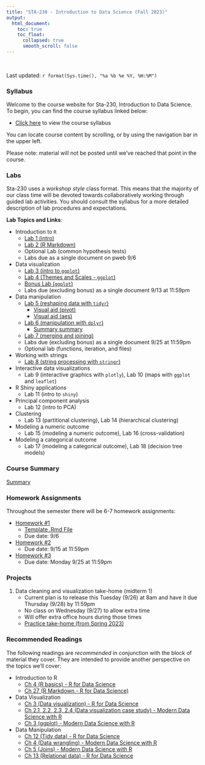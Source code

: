 ```yaml
---
title: "STA-230 - Introduction to Data Science (Fall 2023)"
output:
  html_document:
    toc: true
    toc_float:
      collapsed: true
      smooth_scroll: false
---
```


$~$

Last updated: `r format(Sys.time(), "%a %b %e %Y, %H:%M")`

### Syllabus

Welcome to the course website for Sta-230, Introduction to Data Science. To begin, you can find the course syllabus linked below:

- [Click here](syllabus230f23.html) to view the course syllabus

You can locate course content by scrolling, or by using the navigation bar in the upper left.  

Please note: material will not be posted until we've reached that point in the course.

### Labs

Sta-230 uses a *workshop style* class format. This means that the majority of our class time will be devoted towards collaboratively working through guided lab activities. You should consult the syllabus for a more detailed description of lab procedures and expectations.

**Lab Topics and Links**:

- Introduction to `R`
    - [Lab 1 (intro)](labs/intro1.html)
    - [Lab 2 (R Markdown)](labs/intro2.html)
    - Optional Lab (common hypothesis tests)
    - Labs due as a single document on pweb 9/6
- Data visualization
    - [Lab 3 (intro to `ggplot`)](labs/ggplot_lab3.html)
    - [Lab 4 (Themes and Scales - `ggplot`)](labs/lab4.html)
    - [Bonus Lab (`ggplot`)](labs/ggplot2_bonus_miller.html)
    - Labs due (excluding bonus) as a single document 9/13 at 11:59pm
- Data manipulation
    - [Lab 5 (reshaping data with `tidyr`)](labs/tidyr.html)
      + [Visual aid (pivot)](scratch/pivot_summary.pdf)
      + [Visual aid (aes)](scratch/aes_visual_aid.pdf)
    - [Lab 6 (manipulation with `dplyr`)](labs/dplyr.html)
      + [Summary summary](scratch/summarize_vs_mutate.html)
    - [Lab 7 (merging and joining)](labs/joins.html)
    - Labs due (excluding bonus) as a single document 9/25 at 11:59pm
    - Optional lab (functions, iteration, and files)
- Working with strings
    - [Lab 8 (string processing with `stringr`)](labs/stringr.html)
- Interactive data visualizations
    - Lab 9 (interactive graphics with `plotly`), Lab 10 (maps with `ggplot` and `leaflet`)
- R Shiny applications
    - Lab 11 (intro to `shiny`)
- Principal component analysis
    - Lab 12 (intro to PCA)
- Clustering
    - Lab 13 (partitional clustering), Lab 14 (hierarchical clustering)
- Modeling a numeric outcome
    - Lab 15 (modeling a numeric outcome), Lab 16 (cross-validation)
- Modeling a categorical outcome
    - Lab 17 (modeling a categorical outcome), Lab 18 (decision tree models)
    
### Course Summary

[Summary](courseSummary.html)


<!-- - Introduction to `R` -->
<!--     - [Lab 1 (intro)](s230s23/intro1.html), [Lab 2 (R Markdown)](s230s23/intro2.html), [Optional Lab (common hypothesis tests)](s230s23/ht.html) -->
<!-- - Data visualization -->
<!--     - [Lab 3 (intro to `ggplot`)](s230s23/ggplot.html), [Lab 4 (effective data visualizations)](s230s23/ggplot2.html) -->
<!-- - Data manipulation -->
<!--     - [Lab 5 (reshaping data with `tidyr`)](s230s23/tidyr.html), [Lab 6 (manipulation with `dplyr`)](s230s23/dplyr.html), [Lab 7 (merging and joining)](s230s23/joins.html) -->
<!--     - [Optional lab (functions, iteration, and files)](s230s23/misc.html) -->
<!-- - Working with strings -->
<!--     - [Lab 8 (string processing with `stringr`)](s230s23/strings.html) -->
<!-- - Interactive data visualizations -->
<!--     - [Lab 9 (interactive graphics with `plotly`)](s230s23/plotly.html), [Lab 10 (maps with `ggplot` and `leaflet`)](s230s23/maps.html) -->
<!-- - R Shiny applications -->
<!--     - [Lab 11 (intro to `shiny`)](s230s23/shiny.html) -->
<!-- - Principal component analysis -->
<!--     - [Lab 12 (intro to PCA)](s230s23/pca.html) -->
<!-- - Clustering -->
<!--     - [Lab 13 (partitional clustering)](s230s23/clustering1.html), [Lab 14 (hierarchical clustering)](s230s23/clustering2.html) -->
<!-- - Modeling a numeric outcome -->
<!--     - [Lab 15 (modeling a numeric outcome)](s230s23/model1.html), [Lab 16 (cross-validation)](s230s23/model2.html) -->
<!-- - Modeling a categorical outcome -->
<!--     - [Lab 17 (modeling a categorical outcome)](s230s23/model3.html), [Lab 18 (decision tree models)](s230s23/trees.html) -->


### Homework Assignments

Throughout the semester there will be 6-7 homework assignments:

- [Homework #1](hw/hw1.html)
  - [Template .Rmd File](hw/hw1.Rmd)
  - Due date: 9/6
- [Homework #2](hw/hw2.html)
  - Due date: 9/15 at 11:59pm
- [Homework #3](hw/hw3.html)
  - Due date: Monday 9/25 at 11:59pm
<!-- - [Homework #1](s230s23/hw1.html) -->
<!--     - [.Rmd template file](s230s23/hw1.zip) -->
<!-- - Due date: Wednesday 2/1 at 11:59pm -->
<!-- - [Homework #2](s230s23/hw2.html) -->
<!--     - Due date: Wednesday 2/15 at 11:59pm -->
<!-- - [Homework #3](s230s23/hw3.html) -->
<!--     - Due date: Friday 3/3 at 11:59pm -->
<!-- - [Homework #4](s230s23/hw4.html) -->
<!--     - Due date: Monday 4/10 at 11:59pm -->
<!-- - [Homework #5](s230s23/hw5.html) -->
<!--     - Due date: Wednesday 4/19 at 11:59pm -->
<!-- - [Homework #6](s230s23/hw6.html) -->
<!--     - Due date: Wednesday 5/3 at 11:59pm -->
<!-- - [Homework #7](s230s23/hw7.html) -->
<!--     - Due date: Friday 5/12 at 11:59pm -->
<!-- - *Note*: this assignment focuses on data ethics and involves reading and reflection rather than `R` coding. -->
        
### Projects


1. Data cleaning and visualization take-home (midterm 1)
    - Current plan is to release this Tuesday (9/26) at 8am and have it due Thursday (9/28) by 11:59pm
    - No class on Wednesday (9/27) to allow extra time
    - Will offer extra office hours during those times
    - [Practice take-home (from Spring 2023)](https://remiller1450.github.io/s230f23/takehome2.pdf)

<!-- There will be 3 major projects during the semester. Details on each project will be posted no later than 2 weeks before the project's first deadline. -->

<!-- 1. Data cleaning and visualization take-home -->
<!--     - [Description (available now)](s230s23/takehome1.html) -->
<!--     - Instructions and Data (emailed Wednesday 2/15 at noon) -->
<!--     - Due Sunday 2/19 at 11:59pm -->
<!-- 2. R Shiny application -->
<!--     - [Project Description](s230s23/project2.html) -->
<!--     - All app code is due Friday 3/17 at 11:59pm -->
<!-- 3. Data analysis (final) -->
<!--     - [Project Description](s230s23/final.html) -->
<!--     - Update email is due Monday 5/1 at 11:59pm, your email should include a 1-paragraph written description of your progress accompanied by a code file or screenshots. -->


### Recommended Readings

The following readings are *recommended* in conjunction with the block of material they cover. They are intended to provide another perspective on the topics we'll cover:

- Introduction to R
    - [Ch 4 (R basics) - R for Data Science](https://r4ds.had.co.nz/workflow-basics.html)
    - [Ch 27 (R Markdown - R for Data Science)](https://r4ds.had.co.nz/r-markdown.html)
- Data Visualization
    - [Ch 3 (Data visualization) - R for Data Science](https://r4ds.had.co.nz/data-visualisation.html)
    - [Ch 2.1, 2.2, 2.3, 2.4 (Data visualization case study) - Modern Data Science with R](https://mdsr-book.github.io/mdsr2e/ch-vizI.html)
    - [Ch 3 (ggplot) - Modern Data Science with R](https://mdsr-book.github.io/mdsr2e/ch-vizII.html)
- Data Manipulation
    - [Ch 12 (Tidy data) - R for Data Science](https://r4ds.had.co.nz/tidy-data.html)
    - [Ch 4 (Data wrangling) - Modern Data Science with R](https://mdsr-book.github.io/mdsr2e/ch-dataI.html)
    - [Ch 5 (Joins) - Modern Data Science with R](https://mdsr-book.github.io/mdsr2e/ch-join.html)
    - [Ch 13 (Relational data) - R for Data Science](https://r4ds.had.co.nz/relational-data.html)
<!-- - Working with strings -->
<!--     - [Ch 14 (Strings) - R for Data Science](https://r4ds.had.co.nz/strings.html) -->
<!-- - Interactive Data Visualizations -->
<!--     - [Ch 2.1 (Intro Plotly) - Interactive web-based data visualization with R, plotly, and shiny](https://plotly-r.com/overview.html#intro-plotly) -->
<!--     - [Ch 17 (Maps and Geospatial data) - Modern Data Science with R](https://mdsr-book.github.io/mdsr2e/ch-spatial.html#motivation-whats-so-great-about-geospatial-data) -->
<!-- - Principal Component Analysis -->
<!--     - [Ch 12.1 and 12.2 (PCA) - Intro to Statistical Learning](https://hastie.su.domains/ISLR2/ISLRv2_website.pdf) -->
<!-- - Clustering  -->
<!--     - [Ch 12.4 (Clustering) - Intro to Statistical Learning](https://hastie.su.domains/ISLR2/ISLRv2_website.pdf) -->
<!-- - Modeling a numeric outcome -->
<!--     - [Ch 2.1 and 2.2 (Concepts in statistical learning) - Intro to Statistical Learning](https://hastie.su.domains/ISLR2/ISLRv2_website.pdf) -->
<!--     - [Ch 3.1, 3.2, and 3.3 (Linear regression) - Intro to Statistical Learning](https://hastie.su.domains/ISLR2/ISLRv2_website.pdf) -->
<!-- - Cross-validation -->
<!--     - [Stanford's Intro to Statistical Learning video 5.2 (k-fold CV)](https://www.youtube.com/watch?v=AMfvd_hLssE&list=PLoROMvodv4rOzrYsAxzQyHb8n_RWNuS1e&index=28) -->
<!--     - [Stanford's Intro to Statistical Learning video 5.3 (CV the right and wrong way)](hhttps://www.youtube.com/watch?v=jgoa28FR__Y&list=PLoROMvodv4rOzrYsAxzQyHb8n_RWNuS1e&index=29) -->
<!-- - Modeling a categorical outcome -->
<!--     - [Ch 4.1, 4.2, and 4.3 (Classification and logistic regression) - Intro to Statistical Learning](https://hastie.su.domains/ISLR2/ISLRv2_website.pdf) -->
<!-- - Tree-based models -->
<!--      - [Ch 8.1 and 8.2 (Decision trees and random forests) - Intro to Statistical Learning](https://hastie.su.domains/ISLR2/ISLRv2_website.pdf) -->
